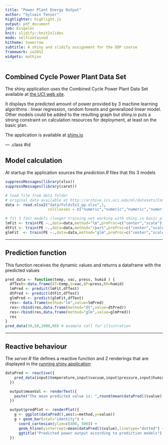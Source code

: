 ```yaml
---
title: "Power Plant Energy Output"
author: "Sylvain Tenier"
highlighter: highlight.js
output: pdf_document
job: Esigelec
knit: slidify::knit2slides
mode: selfcontained
hitheme: tomorrow
subtitle: A shiny and slidify assignment for the DDP course
framework: io2012
widgets: mathjax
---
```


##  Combined Cycle Power Plant Data Set 

The shiny application uses the  Combined Cycle Power Plant Data Set  available at [the UCI web site](http://archive.ics.uci.edu/ml/datasets/Combined+Cycle+Power+Plant).

It displays the predicted amount of power provided by 3 machine learning algorithms : linear regression, random forests and generalized linear model. Other models could be added to the resulting graph but shiny.io puts a strong constraint on calculation resources for deployment, at least on the basic plan.

The application is available at [shiny.io](https://teksaver.shinyapps.io/DDPassignment/)

--- .class #id 

## Model calculation

At startup the application sources the *prediction.R* files that fits 3 models

```r
suppressMessages(library(xlsx))
suppressMessages(library(caret))

# load file from data folder
# original data available at http://archive.ics.uci.edu/ml/datasets/Combined+Cycle+Power+Plant
data <- read.xlsx2("data/Folds5x2_pp.xlsx",1,
                   colClasses = c("numeric","numeric","numeric","numeric","numeric"))

# fit 3 fast models (longer training not working with shiny.io basic plan)
lmFit <- train(PE ~.,data=data,method="lm",preProc=c("center","scale"))
dtFit <- train(PE ~.,data=data,method="rpart",preProc=c("center","scale"))
glmFit  <- train(PE ~.,data=data,method="glm",preProc=c("center","scale"))
```

---

## Prediction function

This function receives the dynamic values and returns a dataframe with the predicted values

```r

pred_data <- function(temp, vac, press, humid ) {
  dfTest<-data.frame(AT=temp,V=vac,AP=press,RH=humid)
  lmPred <- predict(lmFit,dfTest)
  dtPred <- predict(dtFit,dfTest)
  glmPred <- predict(glmFit,dfTest)
  res<- data.frame(method="lm",value=lmPred)
  res<-rbind(res,data.frame(method="dt",value=dtPred))
  res<-rbind(res,data.frame(method="glm",value=glmPred))
  res
}
pred_data(30,50,1000,60) # example call for illustration
```

---

## Reactive behaviour

The *server.R* file defines a reactive function and 2 renderings that are displayed in the [running shiny application](https://teksaver.shinyapps.io/DDPassignment/)
```r
dataPred <- reactive({
    pred_data(input$temperature,input$vacuum,input$pressure,input$humidity)
  })

  output$meanVal <- renderText({
    paste("The mean predicted value is: ",round(mean(dataPred()$value),digits=2), " MW")
  })

  output$predPlot <- renderPlot({
    g <- ggplot(dataPred(),aes(x=method,y=value))
    g + geom_bar(stat="identity") + 
      coord_cartesian(ylim=c(400, 500)) +
      geom_hline(yintercept=mean(dataPred()$value),linetype="dotted") +
      ggtitle("Predicted power output according to prediction models")
  })
```

